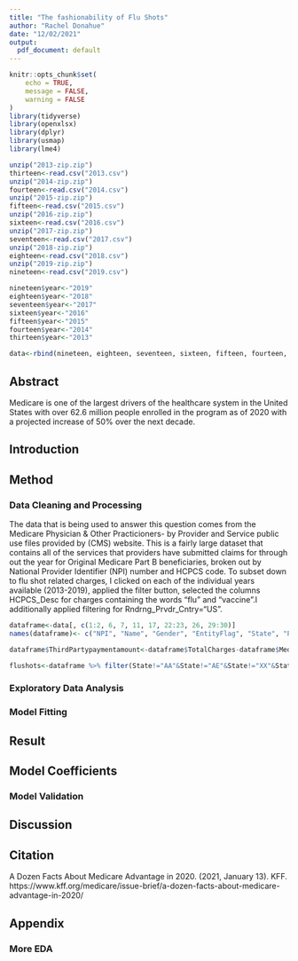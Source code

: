 ---
title: "The fashionability of Flu Shots"
author: "Rachel Donahue"
date: "12/02/2021"
output:
  pdf_document: default
---

```{r setup, include=FALSE}
knitr::opts_chunk$set(
	echo = TRUE,
	message = FALSE,
	warning = FALSE
)
library(tidyverse)
library(openxlsx)
library(dplyr)
library(usmap)
library(lme4)

unzip("2013-zip.zip")
thirteen<-read.csv("2013.csv")
unzip("2014-zip.zip")
fourteen<-read.csv("2014.csv")
unzip("2015-zip.zip")
fifteen<-read.csv("2015.csv")
unzip("2016-zip.zip")
sixteen<-read.csv("2016.csv")
unzip("2017-zip.zip")
seventeen<-read.csv("2017.csv")
unzip("2018-zip.zip")
eighteen<-read.csv("2018.csv")
unzip("2019-zip.zip")
nineteen<-read.csv("2019.csv")

nineteen$year<-"2019"
eighteen$year<-"2018"
seventeen$year<-"2017"
sixteen$year<-"2016"
fifteen$year<-"2015"
fourteen$year<-"2014"
thirteen$year<-"2013"

data<-rbind(nineteen, eighteen, seventeen, sixteen, fifteen, fourteen, thirteen)
```



## Abstract

Medicare is one of the largest drivers of the healthcare system in the United States with over 62.6 million people enrolled in the program as of 2020 with a projected increase of 50% over the next decade. 

## Introduction



## Method

### Data Cleaning and Processing
The data that is being used to answer this question comes from the Medicare Physician & Other Practicioners- by Provider and Service public use files provided by (CMS) website. This is a fairly large dataset that contains all of the services that providers have submitted claims for through out the year for Original Medicare Part B beneficiaries, broken out by National Provider Identifier (NPI) number and HCPCS code. To subset down to flu shot related charges, I clicked on each of the individual years available (2013-2019), applied the filter button, selected the columns HCPCS_Desc for charges containing the words "flu" and "vaccine".I additionally applied filtering for Rndrng_Prvdr_Cntry="US".


```{r include=FALSE}
dataframe<-data[, c(1:2, 6, 7, 11, 17, 22:23, 26, 29:30)]
names(dataframe)<- c("NPI", "Name", "Gender", "EntityFlag", "State", "PrvdrType", "InOfficeFlag", "Benes", "TotalCharges", "MedicarePaymentAmount", "Year")

dataframe$ThirdPartypaymentamount<-dataframe$TotalCharges-dataframe$MedicarePaymentAmount

flushots<-dataframe %>% filter(State!="AA"&State!="AE"&State!="XX"&State!="AP"&State!="MP"&State!="VI"&State!="GU"&State!="PR")

```
### Exploratory Data Analysis


### Model Fitting

## Result

## Model Coefficients

### Model Validation

## Discussion

## Citation

A Dozen Facts About Medicare Advantage in 2020. (2021, January 13). KFF. https://www.kff.org/medicare/issue-brief/a-dozen-facts-about-medicare-advantage-in-2020/



## Appendix
### More EDA